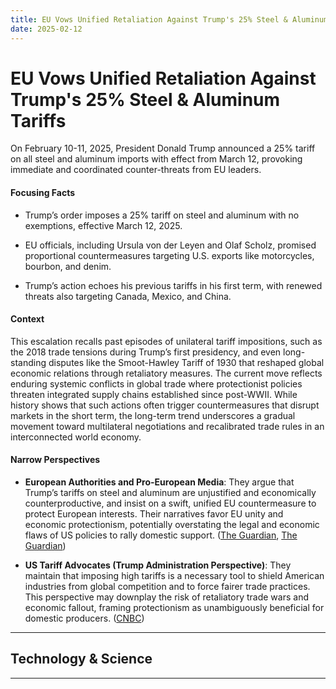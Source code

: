 ```yaml
---
title: EU Vows Unified Retaliation Against Trump's 25% Steel & Aluminum Tariffs
date: 2025-02-12
---
```


# EU Vows Unified Retaliation Against Trump's 25% Steel & Aluminum Tariffs

On February 10-11, 2025, President Donald Trump announced a 25% tariff on all steel and aluminum imports with effect from March 12, provoking immediate and coordinated counter-threats from EU leaders.

#### Focusing Facts

- Trump’s order imposes a 25% tariff on steel and aluminum with no exemptions, effective March 12, 2025.

- EU officials, including Ursula von der Leyen and Olaf Scholz, promised proportional countermeasures targeting U.S. exports like motorcycles, bourbon, and denim.

- Trump’s action echoes his previous tariffs in his first term, with renewed threats also targeting Canada, Mexico, and China.

#### Context

This escalation recalls past episodes of unilateral tariff impositions, such as the 2018 trade tensions during Trump’s first presidency, and even long-standing disputes like the Smoot-Hawley Tariff of 1930 that reshaped global economic relations through retaliatory measures. The current move reflects enduring systemic conflicts in global trade where protectionist policies threaten integrated supply chains established since post-WWII. While history shows that such actions often trigger countermeasures that disrupt markets in the short term, the long-term trend underscores a gradual movement toward multilateral negotiations and recalibrated trade rules in an interconnected world economy.

#### Narrow Perspectives

- **European Authorities and Pro-European Media**: They argue that Trump’s tariffs on steel and aluminum are unjustified and economically counterproductive, and insist on a swift, unified EU countermeasure to protect European interests. Their narratives favor EU unity and economic protectionism, potentially overstating the legal and economic flaws of US policies to rally domestic support. ([The Guardian](https://www.theguardian.com/world/2025/feb/10/eu-says-it-will-retaliate-immediately-if-trump-imposes-new-tariffs), [The Guardian](https://www.theguardian.com/business/2025/feb/11/european-leaders-vow-retaliation-trump-tariffs))

- **US Tariff Advocates (Trump Administration Perspective)**: They maintain that imposing high tariffs is a necessary tool to shield American industries from global competition and to force fairer trade practices. This perspective may downplay the risk of retaliatory trade wars and economic fallout, framing protectionism as unambiguously beneficial for domestic producers. ([CNBC](https://www.cnbc.com/2025/02/11/trumps-steel-tariffs-could-trigger-broader-trade-war-as-eu-threatens-proportionate-countermeasures.html))

---

## Technology & Science

---
